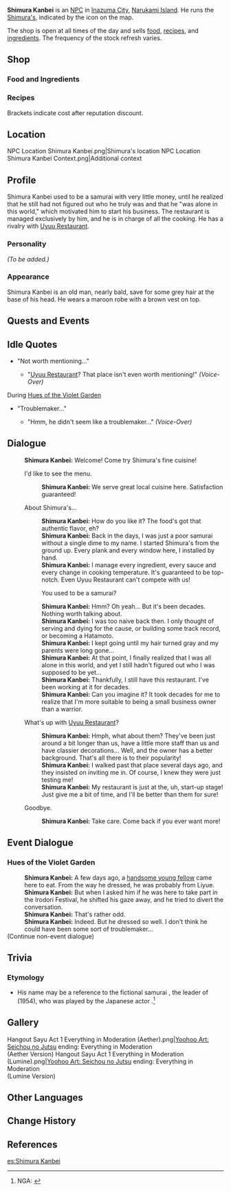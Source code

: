 {{Meta
<!-- REMOVE THIS TEMPLATE AFTER ADDING MISSING INFO -->
|missing_NPC_profile  = yes
}}
{{Character Infobox
|image            = NPC Shimura Kanbei.png
|affiliation      = Shimura's
|region           = Inazuma
|title            = Owner of Shimura's
|type             = NPC
}}
'''Shimura Kanbei''' {{Lang|ja=志村勘兵衛|ja_rm=Shimura Kanbee}} is an [[NPC]] in [[Inazuma City]], [[Narukami Island]]. He runs the [[Shimura's]], indicated by the {{DIcon|Restaurant}} icon on the map.

The shop is open at all times of the day and sells [[food]], [[recipe]]s, and [[Cooking Ingredients|ingredients]]. The frequency of the stock refresh varies.

==Shop==
===Food and Ingredients===
{{Shop/Header|note=Refreshes|total=1|vendor=Shimura Kanbei}}
{{Shop|Teyvat Fried Egg|200|10|discount=180|note=Daily|total=1}}
{{Shop|Chicken-Mushroom Skewer|450|10|discount=405|note=Daily|total=1}}
{{Shop|Fisherman's Toast|1,250|2|discount=1,125|note=Daily|total=1}}
{{Shop|Fish|240|10|discount=215|note=Daily|total=1}}
{{Shop|Crab|240|10|discount=215|note=Daily|total=1}}
{{Shop|Seagrass|240|10|discount=215|note=Every 3 Days|total=1}}
{{Shop|Lavender Melon|240|10|discount=215|note=Every 3 Days|total=1}}
{{Shop|Radish|350|10|discount=315|note=Every 3 Days|total=1}}
{{Shop|Sausage|840|10|discount=755|note=Weekly|total=1}}
{{Shop|Bacon|720|10|discount=645|note=Weekly|total=1}}
{{Shop|Flour|150|10|discount=135|note=Weekly|total=1}}
{{Shop|Sugar|450|10|discount=405|note=Weekly|total=1}}
{{Shop/Footer|note=&#32;|total=43,700<br />(39,250)}}

===Recipes===
{{Shop/Header|note=Required<br />[[Adventure Rank]]|total=1|vendor=Shimura Kanbei}}
{{Shop|Recipe|1,250|1|discount=1,125|note=?|specific=Recipe: Egg Roll|total=1}}
{{Shop|Recipe|1,250|1|discount=1,125|note=?|specific=Recipe: Miso Soup|total=1}}
{{Shop|Recipe|1,250|1|discount=1,125|note=?|specific=Recipe: Sweet Shrimp Sushi|total=1}}
{{Shop|Recipe|1,250|1|discount=1,125|note=?|specific=Recipe: Bird Egg Sushi|total=1}}
{{Shop|Recipe|2,500|1|discount=2,250|note=?|specific=Recipe: Mixed Yakisoba|total=1}}
{{Shop|Recipe|2,500|1|discount=2,250|note=?|specific=Recipe: Grilled Unagi Fillet|total=1}}
{{Shop|Recipe|2,500|1|discount=2,250|note=?|specific=Recipe: Sangayaki|total=1}}
{{Shop|Recipe|2,500|1|discount=2,250|note=?|specific=Recipe: Udon Noodles|total=1}}
{{Shop|Recipe|5,000|1|discount=4,500|note=?|specific=Recipe: Tonkotsu Ramen|total=1}}
{{Shop|Recipe|5,000|1|discount=4,500|note=?|specific=Recipe: Omelette Rice|total=1}}
{{Shop|Recipe|5,000|1|discount=4,500|note=?|specific=Recipe: Unagi Chazuke|total=1}}
{{Shop|Recipe|5,000|1|discount=4,500|note=?|specific=Recipe: Five Pickled Treasures|total=1}}
{{Shop|Recipe|5,000|1|discount=4,500|note=?|specific=Recipe: Sakura Shrimp Crackers|total=1}}
{{Shop/Footer|note=&#32;|total=30,000<br />(27,000)}}
Brackets indicate cost after reputation discount.

==Location==
<gallery hideaddbutton="true" captionalign="center">
NPC Location Shimura Kanbei.png|Shimura's location
NPC Location Shimura Kanbei Context.png|Additional context
</gallery>

==Profile==
<!-- detailed story/lore information goes here -->
Shimura Kanbei used to be a samurai with very little money, until he realized that he still had not figured out who he truly was and that he "was alone in this world," which motivated him to start his business. The restaurant is managed exclusively by him, and he is in charge of all the cooking.
He has a rivalry with [[Uyuu Restaurant]].

===Personality===
''(To be added.)''

===Appearance===
Shimura Kanbei is an old man, nearly bald, save for some grey hair at the base of his head. He wears a maroon robe with a brown vest on top.

==Quests and Events==
{{Quest Appearances}}

==Idle Quotes==
*"Not worth mentioning..."
**{{A|VO Shimura Kanbei 01.ogg}} "[[Uyuu Restaurant]]? That place isn't even worth mentioning!" ''(Voice-Over)''

;During [[Hues of the Violet Garden]]
* "Troublemaker..."
** {{A|VO Shimura Kanbei 01 (Irodori).ogg}} "Hmm, he didn't seem like a troublemaker..." ''(Voice-Over)''

==Dialogue==
{{Dialogue start}}
:'''Shimura Kanbei:''' Welcome! Come try Shimura's fine cuisine!
:{{DIcon|Restaurant}} I'd like to see the menu.
::'''Shimura Kanbei:''' We serve great local cuisine here. Satisfaction guaranteed!
:{{DIcon}} About Shimura's...
::'''Shimura Kanbei:''' How do you like it? The food's got that authentic flavor, eh?
::'''Shimura Kanbei:''' Back in the days, I was just a poor samurai without a single dime to my name. I started Shimura's from the ground up. Every plank and every window here, I installed by hand.
::'''Shimura Kanbei:''' I manage every ingredient, every sauce and every change in cooking temperature. It's guaranteed to be top-notch. Even Uyuu Restaurant can't compete with us!
::{{DIcon}} You used to be a samurai?
::'''Shimura Kanbei:''' Hmm? Oh yeah... But it's been decades. Nothing worth talking about.
::'''Shimura Kanbei:''' I was too naive back then. I only thought of serving and dying for the cause, or building some track record, or becoming a Hatamoto.
::'''Shimura Kanbei:''' I kept going until my hair turned gray and my parents were long gone...
::'''Shimura Kanbei:''' At that point, I finally realized that I was all alone in this world, and yet I still hadn't figured out who I was supposed to be yet...
::'''Shimura Kanbei:''' Thankfully, I still have this restaurant. I've been working at it for decades.
::'''Shimura Kanbei:''' Can you imagine it? It took decades for me to realize that I'm more suitable to being a small business owner than a warrior.
:{{DIcon}} What's up with [[Uyuu Restaurant]]?
::'''Shimura Kanbei:''' Hmph, what about them? They've been just around a bit longer than us, have a little more staff than us and have classier decorations... Well, and the owner has a better background. That's all there is to their popularity!
::'''Shimura Kanbei:''' I walked past that place several days ago, and they insisted on inviting me in. Of course, I knew they were just testing me!
::'''Shimura Kanbei:''' My restaurant is just at the, uh, start-up stage! Just give me a bit of time, and I'll be better than them for sure!
:{{DIcon}} Goodbye.
::'''Shimura Kanbei:''' Take care. Come back if you ever want more!
{{Dialogue end}}

==Event Dialogue==
===Hues of the Violet Garden===
{{Dialogue start}}
:'''Shimura Kanbei:''' A few days ago, a [[Xingqiu|handsome young fellow]] came here to eat. From the way he dressed, he was probably from Liyue.
:'''Shimura Kanbei:''' But when I asked him if he was here to take part in the Irodori Festival, he shifted his gaze away, and he tried to divert the conversation.
:'''Shimura Kanbei:''' That's rather odd.
:'''Shimura Kanbei:''' Indeed. But he dressed so well. I don't think he could have been some sort of troublemaker...
;(Continue non-event dialogue)
{{Dialogue end}}

==Trivia==
===Etymology===
*His name may be a reference to the fictional samurai {{Lang|Shimada Kanbei|ja=島田勘兵衛}}, the leader of ''{{w|Seven Samurai}}'' (1954), who was played by the Japanese actor {{Lang|{{w|Takashi Shimura|Shimura Takashi}}|ja=志村喬}}.<ref>NGA: [https://bbs.nga.cn/read.php?tid=28016578 {{Lang|zh=闲聊杂谈:关于稻妻人名地名角色天赋命座的考据(更新珊瑚宫心海九条裟罗考据)|mini=1}}]</ref>

==Gallery==
<gallery hideaddbutton="true" captionalign="center">
Hangout Sayu Act 1 Everything in Moderation (Aether).png|[[Yoohoo Art: Seichou no Jutsu]] ending: Everything in Moderation<br />(Aether Version)
Hangout Sayu Act 1 Everything in Moderation (Lumine).png|[[Yoohoo Art: Seichou no Jutsu]] ending: Everything in Moderation<br />(Lumine Version)
</gallery>

==Other Languages==
{{Other Languages|default_hidden = 1
|en      = Shimura Kanbei
|zhs     = 志村勘兵卫
|zhs_rm  = Zhìcūn Kānbīngwèi
|zht     = 志村勘兵衛
|zht_rm  = Zhìcūn Kānbīngwèi
|ja      = {{Rubi|志|し|村|むら|勘|かん|兵|べ|衛|え}}
|ja_rm   = Shimura Kanbee
|ko      = 시무라 칸베이
|ko_rm   = Shimura Kanbee
|es      = Shimura Kanbei
|fr      = Shimura Kanbei
|ru      = Симура Камбэй
|th      = Shimura Kanbei
|vi      = Shimura Kanbei
|de      = Shimura Kanbei
|id      = Shimura Kanbei
|pt      = Shimura Kanbei
}}

==Change History==
{{Change History|2.0}}

==References==
{{Reflist}}

[[es:Shimura Kanbei]]